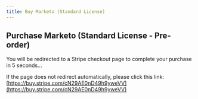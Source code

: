 ```yaml
---
title: Buy Marketo (Standard License)
---
```



<Head>
  <meta httpEquiv="refresh" content="5; url='https://buy.stripe.com/cN29AE0nD49h9yweVV'" />
</Head>

## Purchase Marketo (Standard License - Pre-order)

You will be redirected to a Stripe checkout page to complete your purchase in 5 seconds…

If the page does not redirect automatically, please click this link: [https://buy.stripe.com/cN29AE0nD49h9yweVV](https://buy.stripe.com/cN29AE0nD49h9yweVV)

